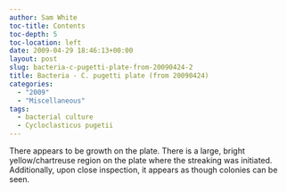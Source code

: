 ```yaml
---
author: Sam White
toc-title: Contents
toc-depth: 5
toc-location: left
date: 2009-04-29 18:46:13+00:00
layout: post
slug: bacteria-c-pugetti-plate-from-20090424-2
title: Bacteria - C. pugetti plate (from 20090424)
categories:
  - "2009"
  - "Miscellaneous"
tags:
  - bacterial culture
  - Cycloclasticus pugetii
---
```


There appears to be growth on the plate. There is a large, bright yellow/chartreuse region on the plate where the streaking was initiated. Additionally, upon close inspection, it appears as though colonies can be seen.
